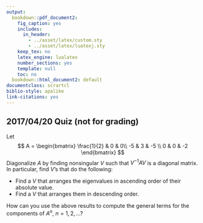 ```yaml
---
output:
  bookdown::pdf_document2:
    fig_caption: yes
    includes:
      in_header: 
        - ../asset/latex/custom.sty
        - ../asset/latex/luatexj.sty
    keep_tex: no
    latex_engine: lualatex
    number_sections: yes
    template: null
    toc: no
  bookdown::html_document2: default
documentclass: scrartcl
biblio-style: apalike
link-citations: yes
---
```


## 2017/04/20 Quiz (not for grading) {-}

\thispagestyle{empty}

Let 
$$
A = 
\begin{bmatrix}
  \frac{1}{2} & 0 & 0\\
  -5 & 3 & -5 \\
  0  & 0 & -2
\end{bmatrix}
$$
Diagonalize $A$ by finding nonsingular $V$ such that $V^{-1}AV$ is a diagonal matrix. In particular, find $V$'s that do the following: 

* Find a $V$ that arranges the eigenvalues in ascending order of their absolute value.
* Find a $V$ that arranges them in descending order.

How can you use the above results to compute the general terms for the components of $A^n$, $n = 1, 2, \dots$?


